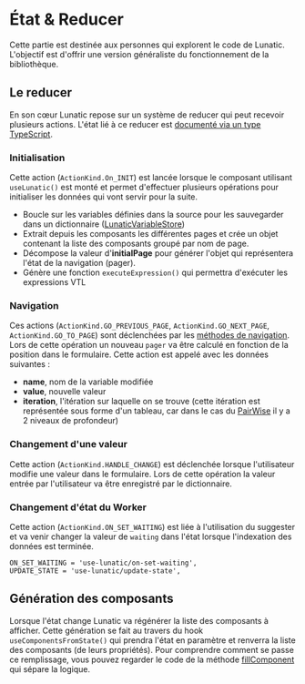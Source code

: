 # État & Reducer

Cette partie est destinée aux personnes qui explorent le code de Lunatic. L'objectif est d'offrir une version généraliste du fonctionnement de la bibliothèque.

## Le reducer

En son cœur Lunatic repose sur un système de reducer qui peut recevoir plusieurs actions. L'état lié à ce reducer est [documenté via un type TypeScript](https://github.com/InseeFr/Lunatic/blob/2.7/src/use-lunatic/type.ts#L79).

### Initialisation

Cette action (`ActionKind.On_INIT`) est lancée lorsque le composant utilisant `useLunatic()` est monté et permet d'effectuer plusieurs opérations pour initialiser les données qui vont servir pour la suite.

- Boucle sur les variables définies dans la source pour les sauvegarder dans un dictionnaire ([LunaticVariableStore](https://github.com/InseeFr/Lunatic/blob/2.7/src/use-lunatic/commons/variables/lunatic-variables-store.ts))
- Extrait depuis les composants les différentes pages et crée un objet contenant la liste des composants groupé par nom de page.
- Décompose la valeur d'**initialPage** pour générer l'objet qui représentera l'état de la navigation (pager).
- Génère une fonction `executeExpression()` qui permettra d'exécuter les expressions VTL

### Navigation

Ces actions (`ActionKind.GO_PREVIOUS_PAGE`, `ActionKind.GO_NEXT_PAGE`, `ActionKind.GO_TO_PAGE`) sont déclenchées par les [méthodes de navigation](../hook/navigation). Lors de cette opération un nouveau `pager` va être calculé en fonction de la position dans le formulaire. Cette action est appelé avec les données suivantes :

- **name**, nom de la variable modifiée
- **value**, nouvelle valeur
- **iteration**, l'itération sur laquelle on se trouve (cette itération est représentée sous forme d'un tableau, car dans le cas du [PairWise](../components/aggregators/pairwise) il y a 2 niveaux de profondeur)

### Changement d'une valeur

Cette action (`ActionKind.HANDLE_CHANGE`) est déclenchée lorsque l'utilisateur modifie une valeur dans le formulaire. Lors de cette opération la valeur entrée par l'utilisateur va être enregistré par le dictionnaire.

### Changement d'état du Worker

Cette action (`ActionKind.ON_SET_WAITING`) est liée à l'utilisation du suggester et va venir changer la valeur de `waiting` dans l'état lorsque l'indexation des données est terminée.

	ON_SET_WAITING = 'use-lunatic/on-set-waiting',
	UPDATE_STATE = 'use-lunatic/update-state',

## Génération des composants

Lorsque l'état change Lunatic va régénérer la liste des composants à afficher. Cette génération se fait au travers du hook `useComponentsFromState()` qui prendra l'état en paramètre et renverra la liste des composants (de leurs propriétés). Pour comprendre comment se passe ce remplissage, vous pouvez regarder le code de la méthode [fillComponent](https://github.com/InseeFr/Lunatic/blob/2.7/src/use-lunatic/commons/fill-components/fill-components.ts#L51-L69) qui sépare la logique.

